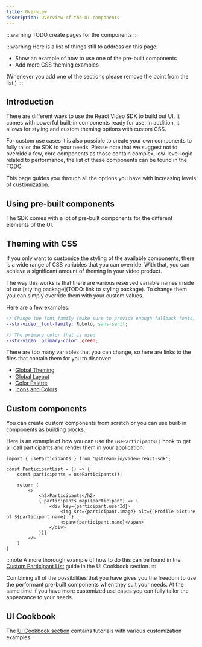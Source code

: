 ```yaml
---
title: Overview
description: Overview of the UI components
---
```


:::warning
TODO create pages for the components
:::

:::warning
Here is a list of things still to address on this page:

- Show an example of how to use one of the pre-built components
- Add more CSS theming examples

(Whenever you add one of the sections please remove the point from the list.)
:::

## Introduction

There are different ways to use the React Video SDK to build out UI. It comes with powerful built-in components ready for use.
In addition, it allows for styling and custom theming options with custom CSS.

For custom use cases it is also possible to create your own components to fully tailor the SDK to your needs. Please note that we suggest not to override a few, core components as those contain complex, low-level logic related to performance, the list of these components can be found in the TODO.

This page guides you through all the options you have with increasing levels of customization.

## Using pre-built components

The SDK comes with a lot of pre-built components for the different elements of the UI.

## Theming with CSS

If you only want to customize the styling of the available components, there is a wide range of CSS variables that you can override.
With that, you can achieve a significant amount of theming in your video product.

The way this works is that there are various reserved variable names inside of our [styling package](TODO: link to styling package).
To change them you can simply override them with your custom values.

Here are a few examples:

```scss
// Change the font family (make sure to provide enough fallback fonts, though)
--str-video__font-family: Roboto, sans-serif;

// The primary color that is used
--str-video__primary-color: green;
```

There are too many variables that you can change, so here are links to the files that contain them for you to discover:

- [Global Theming](https://github.com/GetStream/stream-video-js/blob/main/packages/styling/src/_global-theme-variables.scss)
- [Global Layout](https://github.com/GetStream/stream-video-js/blob/main/packages/styling/src/_global-layout-variables.scss)
- [Color Palette](https://github.com/GetStream/stream-video-js/blob/main/packages/styling/src/_palette-variables.scss)
- [Icons and Colors](https://github.com/GetStream/stream-video-js/blob/main/packages/styling/src/_variables.scss)

## Custom components

You can create custom components from scratch or you can use built-in components as building blocks.

Here is an example of how you can use the `useParticipants()` hook to get all call participants and render them in your application.

```tsx
import { useParticipants } from '@stream-io/video-react-sdk';

const ParticipantList = () => {
    const participants = useParticipants();

    return (
        <>
            <h2>Participants</h2>
            { participants.map((participant) => (
                <div key={participant.userId}>
                    <img src={participant.image} alt={`Profile picture of ${participant.name}.`}
                    <span>{participant.name}</span>
                </div>
            ))}
        </>
    )
}
```

:::note
A more thorough example of how to do this can be found in the [Custom Participant List](../../ui-cookbook/participant-list) guide in the UI Cookbook section.
:::

Combining all of the possibilities that you have gives you the freedom to use the performant pre-built components when they suit your needs.
At the same time if you have more customized use cases you can fully tailor the appearance to your needs.

## UI Cookbook

The [UI Cookbook section](../06-ui-cookbook/01-overview.mdx) contains tutorials with various customization examples.
